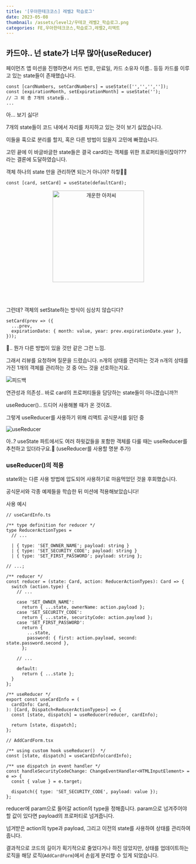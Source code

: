 ```yaml
---
title: '[우아한테크코스] 레벨2 학습로그'
date: 2023-05-08
thumbnail: /assets/level2/우테코_레벨2_학습로그.png
categories: FE,우아한테크코스,학습로그,레벨2,리액트
---
```


## 카드야.. 넌 state가 너무 많아(useReducer)

페이먼츠 앱 미션을 진행하면서 카드 번호, 만료일, 카드 소유자 이름.. 등등 카드를 이루고 있는 state들이 존재했습니다.

```tsx
const [cardNumbers, setCardNumbers] = useState(['','','','']);
const [expirationMonth, setExpirationMonth] = useState('');
// 그 외 총 7개의 state들..
...
```

아… 보기 싫다!

7개의 state들이 코드 내에서 자리를 차지하고 있는 것이 보기 싫었습니다.

이들을 훅으로 분리를 할지, 혹은 다른 방법이 있을지 고민에 빠졌습니다.

고민 끝에 이 바글바글한 state들은 결국 card라는 객체를 위한 프로퍼티들이잖아???라는 결론에 도달하였습니다.

객체 하나의 state 만을 관리하면 되는거 아니야? 하핳🤷‍♂️

```tsx
const [card, setCard] = useState(defaultCard);
```

<div align="center">
  <img src="/assets/level2/개운.jpeg" width="250" alt="개운한 아저씨" />
</div>

<br />
<br />
<br />

그런데? 객체의 setState하는 방식이 심상치 않습디다?

```tsx
setCard(prev => ({
  ...prev,
  expirationDate: { month: value, year: prev.expirationDate.year },
}));
```

🤔.. 뭔가 다른 방법이 있을 것만 같은 그런 느낌.

그래서 리뷰를 요청하며 질문을 드렸습니다. n개의 상태를 관리하는 것과 n개의 상태를 가진 1개의 객체를 관리하는 것 중 어느 것을 선호하는지요.

![피드백](/assets/level2/우테코_레벨2_1.png)

연관성과 의존성.. 바로 card의 프로퍼티들을 담당하는 state들이 아니겠습니까?!

useReducer().. 드디어 사용해볼 때가 온 것이죠.

그렇게 useReducer를 사용하기 위해 리액트 공식문서를 읽던 중

![useReducer](/assets/level2/useReducer.png)

아..? useState 파트에서도 여러 하윗값들을 포함한 객체를 다룰 때는 useReducer를 추천하고 있더라구요.🥲 (useReducer를 사용할 명분 추가)

### useReducer()의 적용

state와는 다른 사용 방법에 압도되어 사용하기로 마음먹었던 것을 후회했습니다.

공식문서와 각종 예제들을 학습한 뒤 미션에 적용해보았습니다!

사용 예시

```tsx
// useCardInfo.ts

/** type definition for reducer */
type ReducerActionTypes =
  // ...

  | { type: 'SET_OWNER_NAME'; payload: string }
  | { type: 'SET_SECURITY_CODE'; payload: string }
  | { type: 'SET_FIRST_PASSWORD'; payload: string };

// ...;

/** reducer */
const reducer = (state: Card, action: ReducerActionTypes): Card => {
  switch (action.type) {
    // ...

    case 'SET_OWNER_NAME':
      return { ...state, ownerName: action.payload };
    case 'SET_SECURITY_CODE':
      return { ...state, securityCode: action.payload };
    case 'SET_FIRST_PASSWORD':
      return {
        ...state,
        password: { first: action.payload, second: state.password.second },
      };

    // ...

    default:
      return { ...state };
  }
};

/** useReducer */
export const useCardInfo = (
  cardInfo: Card,
): [Card, Dispatch<ReducerActionTypes>] => {
  const [state, dispatch] = useReducer(reducer, cardInfo);

  return [state, dispatch];
};
```

```tsx
// AddCardForm.tsx

/** using custom hook useReducer()  */
const [state, dispatch] = useCardInfo(cardInfo);

/** use dispatch in event handler */
const handleSecurityCodeChange: ChangeEventHandler<HTMLInputElement> = e => {
  const { value } = e.target;

  dispatch({ type: 'SET_SECURITY_CODE', payload: value });
};
```

reducer에 param으로 들어갈 action의 type을 정해줍니다. param으로 넘겨주어야할 값이 있다면 payload의 프로퍼티로 넘겨줍니다.

넘겨받은 action의 type과 payload, 그리고 이전의 state를 사용하여 상태를 관리하여 줍니다.

결과적으로 코드의 길이가 획기적으로 줄었다거나 하진 않았지만, 상태를 업데이트하는 로직을 해당 로직(`AddCardForm`)에서 손쉽게 분리할 수 있게 되었습니다.
